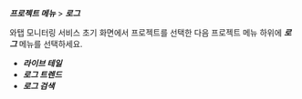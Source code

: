 <!--
---
id: log-ui
title: 분석하기
description: 로그 모니터링의 주요 메뉴를 안내합니다. 
tags: [ 로그 모니터링, UI ]
---
-->

***프로젝트 메뉴*** > ***로그***

와탭 모니터링 서비스 초기 화면에서 프로젝트를 선택한 다음 프로젝트 메뉴 하위에 ***로그*** 메뉴를 선택하세요. 

* ***라이브 테일***
* ***로그 트렌드***
* ***로그 검색***


<DocCardList/>
